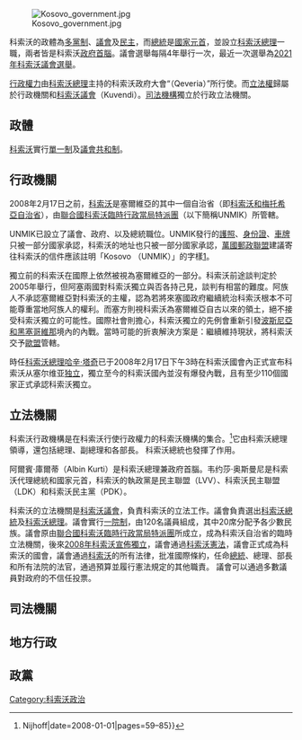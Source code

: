 {{update|time=2015-10-08T03:18:42+00:00}}
[[File:Kosovo_government.jpg|thumb]]

科索沃的政體為[[多黨制|多黨制]]、[[議會制|議會]]及[[代議民主制|民主]]，而[[科索沃總統|總統]]是[[國家元首|國家元首]]，並設立[[科索沃總理|科索沃總理]]一職，兩者皆是科索沃[[政府首腦|政府首腦]]。議會選舉每隔4年舉行一次，最近一次選舉為[[2021年科索沃議會選舉|2021年科索沃議會選舉]]。

[[行政權力|行政權力]]由[[科索沃總理|科索沃總理]]主持的科索沃政府大會“（Qeveria）”所行使。而[[立法權|立法權]]歸屬於行政機關和[[科索沃議會|科索沃議會]]（Kuvendi）。[[司法機構|司法機構]]獨立於行政立法機關。

== 政體 ==
[[科索沃|科索沃]]實行[[單一制|單一制]]及[[議會共和制|議會共和制]]。

== 行政機關 ==
2008年2月17日之前，[[科索沃|科索沃]]是塞爾維亞的其中一個自治省（即[[科索沃和梅托希亞自治省|科索沃和梅托希亞自治省]]），由[[聯合國科索沃臨時行政當局特派團|聯合國科索沃臨時行政當局特派團]]（以下簡稱UNMIK）所管轄。

UNMIK已設立了議會、政府、以及總統職位。UNMIK發行的[[護照|護照]]、[[身份證|身份證]]、[[車牌|車牌]]只被一部分國家承認，科索沃的地址也只被一部分國家承認，[[萬國郵政聯盟|萬國郵政聯盟]]建議寄往科索沃的信件應該註明「Kosovo （UNMIK）」的字樣[http://www.upu.int/post_code/en/countries/KOS.pdf]。

獨立前的科索沃在國際上依然被視為塞爾維亞的一部分。科索沃前途談判定於2005年舉行，但阿塞兩國對科索沃獨立與否各持己見，談判有相當的難度。阿族人不承認塞爾維亞對科索沃的主權，認為若將來塞國政府繼續統治科索沃根本不可能尊重當地阿族人的權利。而塞方則視科索沃為塞爾維亞自古以來的領土，絕不接受科索沃獨立的可能性。國際社會則擔心，科索沃獨立的先例會重新引發[[波斯尼亞和黑塞哥維那|波斯尼亞和黑塞哥維那]]境內的內戰。當時可能的折衷解決方案是：繼續維持現狀，將科索沃交予[[歐盟|歐盟]]管轄。

時任[[科索沃總理|科索沃總理]][[哈辛·塔奇|哈辛·塔奇]]已于2008年2月17日下午3時在科索沃國會內正式宣布科索沃从塞尔维亚[[科索沃獨立|独立]]，獨立至今的科索沃國內並沒有爆發內戰，且有至少110個國家正式承認科索沃獨立。

== 立法機關 ==
{{Main
|科索沃議會
}}
科索沃行政機構是在科索沃行使行政權力的科索沃機構的集合。<ref>{{Cite book|chapter=Chapter Six. Defining the International Legal Status of the Baltic States: State Continuity or State Succession?|title=From Soviet Republics to EU Member States (2 vols)|url=http://dx.doi.org/10.1163/ej.9789004169456.i-304.31|publisher=Brill {{!}} Nijhoff|date=2008-01-01|pages=59–85}}</ref>它由科索沃總理領導，還包括總理、副總理和各部長。 科索沃總統也發揮了作用。

阿爾賓·庫爾蒂（Albin Kurti）是科索沃總理兼政府首腦。韦约莎·奥斯曼尼是科索沃代理總統和國家元首，科索沃的執政黨是民主聯盟（LVV）、科索沃民主聯盟（LDK）和科索沃民主黨（PDK）。

科索沃的立法機關是[[科索沃議會|科索沃議會]]，負責科索沃的立法工作。議會負責選出[[科索沃總統|科索沃總統]]及[[科索沃總理|科索沃總理]]。議會實行[[一院制|一院制]]，由120名議員組成，其中20席分配予各少數民族。議會原由[[聯合國科索沃臨時行政當局特派團|聯合國科索沃臨時行政當局特派團]]所成立，成為科索沃自治省的臨時立法機關，後來[[2008年科索沃宣佈獨立事件|2008年科索沃宣佈獨立]]，議會通過[[科索沃憲法|科索沃憲法]]，議會正式成為科索沃的國會，議會通過[[科索沃|科索沃]]的所有法律，批准國際條約，任命[[科索沃总统|總統]]、總理、部長和所有法院的法官，通過預算並履行憲法規定的其他職責。 議會可以通過多數議員對政府的不信任投票。

== 司法機關 ==

== 地方行政 ==

== 政黨 ==

{{欧洲题目|政治}}

[[Category:科索沃政治|Category:科索沃政治]]